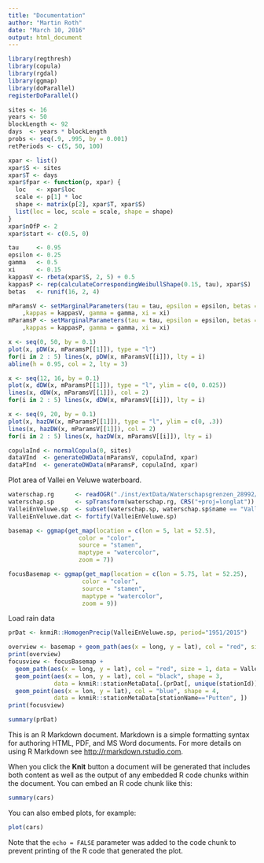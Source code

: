 ```yaml
---
title: "Documentation"
author: "Martin Roth"
date: "March 10, 2016"
output: html_document
---
```



```r
library(regthresh)
library(copula)
library(rgdal)
library(ggmap)
library(doParallel)
registerDoParallel()
```

```r
sites <- 16
years <- 50
blockLength <- 92
days  <- years * blockLength
probs <- seq(.9, .995, by = 0.001)
retPeriods <- c(5, 50, 100)
```

```r
xpar <- list()
xpar$S <- sites
xpar$T <- days
xpar$fpar <- function(p, xpar) {
  loc   <- xpar$loc
  scale <- p[1] * loc
  shape <- matrix(p[2], xpar$T, xpar$S)
  list(loc = loc, scale = scale, shape = shape)
}
xpar$nOfP <- 2
xpar$start <- c(0.5, 0)
```

```r
tau     <- 0.95
epsilon <- 0.25 
gamma   <- 0.5
xi      <- 0.15
kappasV <- rbeta(xpar$S, 2, 5) + 0.5
kappasP <- rep(calculateCorrespondingWeibullShape(0.15, tau), xpar$S)
betas   <- runif(16, 2, 4)

mParamsV <- setMarginalParameters(tau = tau, epsilon = epsilon, betas = betas
    ,kappas = kappasV, gamma = gamma, xi = xi) 
mParamsP <- setMarginalParameters(tau = tau, epsilon = epsilon, betas = betas
    ,kappas = kappasP, gamma = gamma, xi = xi)
```

```r
x <- seq(0, 50, by = 0.1)
plot(x, pDW(x, mParamsP[[1]]), type = "l")
for(i in 2 : 5) lines(x, pDW(x, mParamsV[[i]]), lty = i)
abline(h = 0.95, col = 2, lty = 3)

x <- seq(12, 16, by = 0.1)
plot(x, dDW(x, mParamsP[[1]]), type = "l", ylim = c(0, 0.025))
lines(x, dDW(x, mParamsV[[1]]), col = 2)
for(i in 2 : 5) lines(x, dDW(x, mParamsV[[i]]), lty = i)

x <- seq(9, 20, by = 0.1)
plot(x, hazDW(x, mParamsP[[1]]), type = "l", ylim = c(0, .3))
lines(x, hazDW(x, mParamsV[[1]]), col = 2)
for(i in 2 : 5) lines(x, hazDW(x, mParamsV[[i]]), lty = i)
```

```r
copulaInd <- normalCopula(0, sites)
dataVInd  <- generateDWData(mParamsV, copulaInd, xpar)
dataPInd  <- generateDWData(mParamsP, copulaInd, xpar)
```

Plot area of Vallei en Veluwe waterboard.
```r
waterschap.rg      <- readOGR("./inst/extData/Waterschapsgrenzen_28992/","AU_AdministrativeUnitPolygon")
waterschap.sp      <- spTransform(waterschap.rg, CRS("+proj=longlat"))
ValleiEnVeluwe.sp  <- subset(waterschap.sp, waterschap.sp$name == "Vallei & Veluwe")
ValleiEnVeluwe.dat <- fortify(ValleiEnVeluwe.sp) 

basemap <- ggmap(get_map(location = c(lon = 5, lat = 52.5),
                    color = "color",
                    source = "stamen",
                    maptype = "watercolor",
                    zoom = 7))

focusBasemap <- ggmap(get_map(location = c(lon = 5.75, lat = 52.25),
                     color = "color",
                     source = "stamen",
                     maptype = "watercolor",
                     zoom = 9))
```

Load rain data
```r
prDat <- knmiR::HomogenPrecip(ValleiEnVeluwe.sp, period="1951/2015")
```

```r
overview <- basemap + geom_path(aes(x = long, y = lat), col = "red", size = 1, data = ValleiEnVeluwe.dat)
print(overview)
focusview <- focusBasemap + 
  geom_path(aes(x = long, y = lat), col = "red", size = 1, data = ValleiEnVeluwe.dat) +
  geom_point(aes(x = lon, y = lat), col = "black", shape = 3,
             data = knmiR::stationMetaData[.(prDat[, unique(stationId)]), ]) +
  geom_point(aes(x = lon, y = lat), col = "blue", shape = 4,
             data = knmiR::stationMetaData[stationName=="Putten", ])
print(focusview)
```

```r
summary(prDat)
```

This is an R Markdown document. Markdown is a simple formatting syntax for authoring HTML, PDF, and MS Word documents. For more details on using R Markdown see <http://rmarkdown.rstudio.com>.

When you click the **Knit** button a document will be generated that includes both content as well as the output of any embedded R code chunks within the document. You can embed an R code chunk like this:

```r
summary(cars)
```

You can also embed plots, for example:

```r
plot(cars)
```

Note that the `echo = FALSE` parameter was added to the code chunk to prevent printing of the R code that generated the plot.
